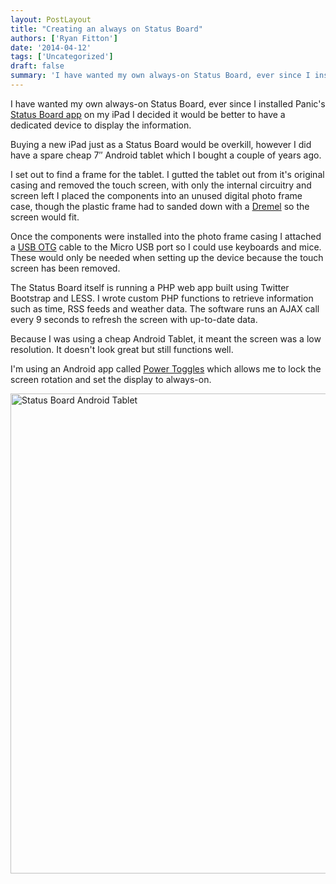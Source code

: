 ```yaml
---
layout: PostLayout
title: "Creating an always on Status Board"
authors: ['Ryan Fitton']
date: '2014-04-12'
tags: ['Uncategorized']
draft: false
summary: 'I have wanted my own always-on Status Board, ever since I installed Panic&#8217;s Status Board app on my iPad I decided it would be better to have a dedicated device to display the information. Buying a new iPad just as a Status Board would be overkill, however I did have a spare cheap 7&#8243; Android ...'
---
```


I have wanted my own always-on Status Board, ever since I installed Panic's [Status Board app](https://panic.com/statusboard/) on my iPad I decided it would be better to have a dedicated device to display the information.

Buying a new iPad just as a Status Board would be overkill, however I did have a spare cheap 7″ Android tablet which I bought a couple of years ago.

I set out to find a frame for the tablet. I gutted the tablet out from it's original casing and removed the touch screen, with only the internal circuitry and screen left I placed the components into an unused digital photo frame case, though the plastic frame had to sanded down with a [Dremel](http://www.amazon.co.uk/gp/product/B0078LENZC/ref=as_li_ss_tl?ie=UTF8&camp=1634&creative=19450&creativeASIN=B0078LENZC&linkCode=as2&tag=ryanfittoncou-21)  so the screen would fit.

Once the components were installed into the photo frame casing I attached a [USB OTG](http://www.amazon.co.uk/gp/product/B0064GZAIQ/ref=as_li_ss_tl?ie=UTF8&camp=1634&creative=19450&creativeASIN=B0064GZAIQ&linkCode=as2&tag=ryanfittoncou-21)  cable to the Micro USB port so I could use keyboards and mice. These would only be needed when setting up the device because the touch screen has been removed.

The Status Board itself is running a PHP web app built using Twitter Bootstrap and LESS. I wrote custom PHP functions to retrieve information such as time, RSS feeds and weather data. The software runs an AJAX call every 9 seconds to refresh the screen with up-to-date data.

Because I was using a cheap Android Tablet, it meant the screen was a low resolution. It doesn't look great but still functions well.

I'm using an Android app called [Power Toggles](https://play.google.com/store/apps/details?id=com.painless.pc) which allows me to lock the screen rotation and set the display to always-on.

  <img
    loading="lazy"
    src="/static/img/blog/2014/04/IMG_20140412_150648-1024x768.jpg"
    alt="Status Board Android Tablet"
    width="1024"
    height="768"
  />